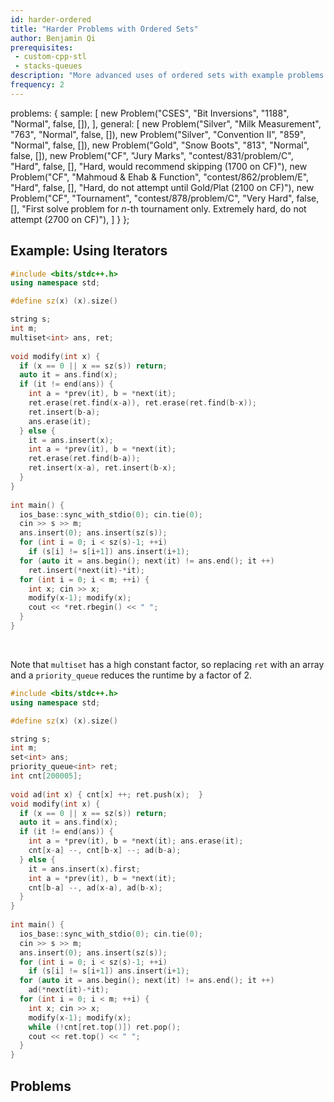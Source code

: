 ```yaml
---
id: harder-ordered
title: "Harder Problems with Ordered Sets"
author: Benjamin Qi
prerequisites: 
 - custom-cpp-stl
 - stacks-queues
description: "More advanced uses of ordered sets with example problems."
frequency: 2
---
```



  problems: {
    sample: [
      new Problem("CSES", "Bit Inversions", "1188", "Normal", false, []),
    ],
    general: [
      new Problem("Silver", "Milk Measurement", "763", "Normal", false, []),
      new Problem("Silver", "Convention II", "859", "Normal", false, []),
      new Problem("Gold", "Snow Boots", "813", "Normal", false, []),
      new Problem("CF", "Jury Marks", "contest/831/problem/C", "Hard", false, [], "Hard, would recommend skipping (1700 on CF)"),
      new Problem("CF", "Mahmoud & Ehab & Function", "contest/862/problem/E", "Hard", false, [], "Hard, do not attempt until Gold/Plat (2100 on CF)"),
      new Problem("CF", "Tournament", "contest/878/problem/C", "Very Hard", false, [], "First solve problem for $n$-th tournament only. Extremely hard, do not attempt (2700 on CF)"),
    ]
  }
};


## Example: Using Iterators

<problems-list problems={metadata.problems.sample} />

<spoiler title="Solution">

```cpp
#include <bits/stdc++.h>
using namespace std;

#define sz(x) (x).size()

string s;
int m;
multiset<int> ans, ret;
 
void modify(int x) {
  if (x == 0 || x == sz(s)) return;
  auto it = ans.find(x);
  if (it != end(ans)) {
    int a = *prev(it), b = *next(it);
    ret.erase(ret.find(x-a)), ret.erase(ret.find(b-x));
    ret.insert(b-a);
    ans.erase(it);
  } else {
    it = ans.insert(x);
    int a = *prev(it), b = *next(it);
    ret.erase(ret.find(b-a));
    ret.insert(x-a), ret.insert(b-x);
  }
}
 
int main() {
  ios_base::sync_with_stdio(0); cin.tie(0);
  cin >> s >> m;
  ans.insert(0); ans.insert(sz(s));
  for (int i = 0; i < sz(s)-1; ++i) 
    if (s[i] != s[i+1]) ans.insert(i+1);
  for (auto it = ans.begin(); next(it) != ans.end(); it ++)
    ret.insert(*next(it)-*it);
  for (int i = 0; i < m; ++i) {
    int x; cin >> x;
    modify(x-1); modify(x);
    cout << *ret.rbegin() << " ";
  }
}
```

<br />

Note that `multiset` has a high constant factor, so replacing `ret` with an array and a `priority_queue` reduces the runtime by a factor of 2.

```cpp
#include <bits/stdc++.h>
using namespace std;

#define sz(x) (x).size()

string s;
int m;
set<int> ans;
priority_queue<int> ret;
int cnt[200005];
 
void ad(int x) { cnt[x] ++; ret.push(x);  }
void modify(int x) {
  if (x == 0 || x == sz(s)) return;
  auto it = ans.find(x);
  if (it != end(ans)) {
    int a = *prev(it), b = *next(it); ans.erase(it);
    cnt[x-a] --, cnt[b-x] --; ad(b-a);
  } else {
    it = ans.insert(x).first;
    int a = *prev(it), b = *next(it);
    cnt[b-a] --, ad(x-a), ad(b-x);
  }
}
 
int main() {
  ios_base::sync_with_stdio(0); cin.tie(0);
  cin >> s >> m;
  ans.insert(0); ans.insert(sz(s));
  for (int i = 0; i < sz(s)-1; ++i) 
    if (s[i] != s[i+1]) ans.insert(i+1);
  for (auto it = ans.begin(); next(it) != ans.end(); it ++) 
    ad(*next(it)-*it);
  for (int i = 0; i < m; ++i) {
    int x; cin >> x;
    modify(x-1); modify(x);
    while (!cnt[ret.top()]) ret.pop();
    cout << ret.top() << " ";
  }
}
```

</spoiler>

<IncompleteSection />

## Problems

<problems-list problems={metadata.problems.general} />

